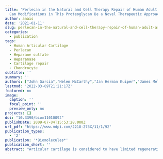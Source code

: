 ```yaml
---
title: 'Perlecan in the Natural and Cell Therapy Repair of Human Adult Articular Cartilage:
  Can Modifications in This Proteoglycan Be a Novel Therapeutic Approach?'
author: anais
date: '2021-01-11'
slug: perlecan-in-the-natural-and-cell-therapy-repair-of-human-adult-articular-cartilage-can-modifications-in-this-proteoglycan-be-a-novel-therapeutic-approach
categories:
  - publication
tags:
  - Human Articular Cartilage
  - Perlecan
  - Heparane sulfate
  - Heparanase
  - Cartilage repair
  - Chondrocyte
subtitle: ''
summary: ''
authors: ["John Garcia","Helen McCarthy","Jan Herman Kuiper","James Melrose","Sally Roberts"]
lastmod: '2022-03-09T21:21:17Z'
featured: no
image:
  caption: ''
  focal_point: ''
  preview_only: no
projects: []
doi: "10.3390/biom11010092"
publishDate: 2009-07-04T15:53:28.000Z
url_pdf: "https://www.mdpi.com/2218-273X/11/1/92"
publication_types:
  - '2'
publication: '*Biomolecules*'
publication_short: ''
abstract: "Articular cartilage is considered to have limited regenerative capacity, which has led to the search for therapies to limit or halt the progression of its destruction. Perlecan, a multifunctional heparan sulphate (HS) proteoglycan, promotes embryonic cartilage development and stabilises the mature tissue. We investigated the immunolocalisation of perlecan and collagen between donor-matched biopsies of human articular cartilage defects (n = 10 × 2) that were repaired either naturally or using autologous cell therapy, and with age-matched normal cartilage. We explored how the removal of HS from perlecan affects human chondrocytes in vitro. Immunohistochemistry showed both a pericellular and diffuse matrix staining pattern for perlecan in both natural and cell therapy repaired cartilage, which related to whether the morphology of the newly formed tissue was hyaline cartilage or fibrocartilage. Immunostaining for perlecan was significantly greater in both these repair tissues compared to normal age-matched controls. The immunolocalisation of collagens type III and VI was also dependent on tissue morphology. Heparanase treatment of chondrocytes in vitro resulted in significantly increased proliferation, while the expression of key chondrogenic surface and genetic markers was unaffected. Perlecan was more prominent in chondrocyte clusters than in individual cells after heparanase treatment. Heparanase treatment could be a means of increasing chondrocyte responsiveness to cartilage injury and perhaps to improve repair of defects."
---
```

